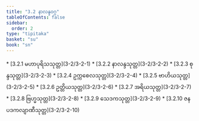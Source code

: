 ```yaml
---
title: "3.2 နာလန္ဒဝဂ္ဂ"
tableOfContents: false
sidebar:
  order: 2
type: "tipitaka"
basket: "su"
book: "sn"
---
```



<DynamicBreadcrumb />



<TableOfContents book="sn" section="3.2">
* [3.2.1 မဟာပုရိသသုတ္တ](3-2/3-2-1)
* [3.2.2 နာလန္ဒသုတ္တ](3-2/3-2-2)
* [3.2.3 စုန္ဒသုတ္တ](3-2/3-2-3)
* [3.2.4 ဥက္ကစေလသုတ္တ](3-2/3-2-4)
* [3.2.5 ဗာဟိယသုတ္တ](3-2/3-2-5)
* [3.2.6 ဥတ္တိယသုတ္တ](3-2/3-2-6)
* [3.2.7 အရိယသုတ္တ](3-2/3-2-7)
* [3.2.8 ဗြဟ္မသုတ္တ](3-2/3-2-8)
* [3.2.9 သေဒကသုတ္တ](3-2/3-2-9)
* [3.2.10 ဇနပဒကလျာဏီသုတ္တ](3-2/3-2-10)
</TableOfContents>